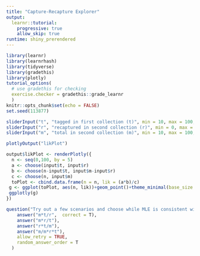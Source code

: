 ```yaml
---
title: "Capture-Recapture Explorer"
output: 
  learnr::tutorial:
    progressive: true
    allow_skip: true
runtime: shiny_prerendered
---
```



```r
library(learnr)
library(learnrhash)
library(tidyverse)
library(gradethis)
library(plotly)
tutorial_options(
  # use gradethis for checking
  exercise.checker = gradethis::grade_learnr
  )
knitr::opts_chunk$set(echo = FALSE)
set.seed(113877)

```

```r
sliderInput("t", "tagged in first collection (t)", min = 10, max = 100, value = 10,step = 5)
sliderInput("r", "recaptured in second collection (r)", min = 0, max = 100, value = 5,step = 5)
sliderInput("m", "total in second collection (m)", min = 10, max = 100, value = 20,step = 5)

plotlyOutput("likPlot")
```

```r
output$likPlot <- renderPlotly({
  n <- seq(0,100, by = 5)
  a <- choose(input$t, input$r)
  b <- choose(n-input$t, input$m-input$r)
  c <- choose(n, input$m)
  toPlot <- cbind.data.frame(n = n, lik = (a*b)/c)
 g <- ggplot(toPlot, aes(n, lik))+geom_point()+theme_minimal(base_size = 20)+xlab("n")+ylab("likelihood")
 ggplotly(g)
})
```

```r
question("Try out a few scenarios and choose while MLE is consistent with what you observe.",
    answer("m*t/r",  correct = T),
    answer("m*r/t"),
    answer("r*t/m"),
    answer("m/m*r*t"),
    allow_retry = TRUE,
    random_answer_order = T
  )
```